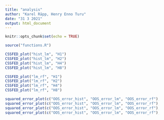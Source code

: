 ```yaml
---
title: "analysis"
author: "Karel Räpp, Henry Enno Turu"
date: "31 3 2021"
output: html_document
---
```


```r
knitr::opts_chunk$set(echo = TRUE)

source("functions.R")
```

```r

CSSFED_plot("hist_lm", "H1")
CSSFED_plot("hist_lm", "H2")
CSSFED_plot("hist_lm", "H4")
CSSFED_plot("hist_lm", "H8")

CSSFED_plot("lm_rf", "H1")
CSSFED_plot("lm_rf", "H2")
CSSFED_plot("lm_rf", "H4")
CSSFED_plot("lm_rf", "H8")

squared_error_plot(c("OOS_error_hist", "OOS_error_lm", "OOS_error_rf"), "H1")
squared_error_plot(c("OOS_error_hist", "OOS_error_lm", "OOS_error_rf"), "H2")
squared_error_plot(c("OOS_error_hist", "OOS_error_lm", "OOS_error_rf"), "H4")
squared_error_plot(c("OOS_error_hist", "OOS_error_lm", "OOS_error_rf"), "H8")
```

